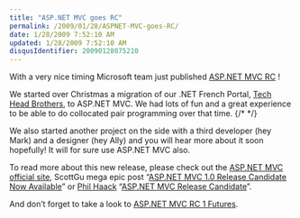 ```yaml
---
title: "ASP.NET MVC goes RC"
permalink: /2009/01/28/ASPNET-MVC-goes-RC/
date: 1/28/2009 7:52:10 AM
updated: 1/28/2009 7:52:10 AM
disqusIdentifier: 20090128075210
---
```

With a very nice timing Microsoft team just published [ASP.NET MVC RC](http://go.microsoft.com/fwlink/?LinkID=141184&clcid=0x409) !

We started over Christmas a migration of our .NET French Portal, [Tech Head Brothers](http://www.techheadbrothers.com/), to ASP.NET MVC. We had lots of fun and a great experience to be able to do collocated pair programming over that time.
{/* <!-- more --> */}

We also started another project on the side with a third developer (hey Mark) and a designer (hey Ally) and you will hear more about it soon hopefully! It will for sure use ASP.NET MVC also.

To read more about this new release, please check out the [ASP.NET MVC official site](http://www.asp.net/mvc/default.aspx), ScottGu mega epic post “[ASP.NET MVC 1.0 Release Candidate Now Available](http://weblogs.asp.net/scottgu/archive/2009/01/27/asp-net-mvc-1-0-release-candidate-now-available.aspx)” or [Phil Haack](http://haacked.com/articles/AboutHaacked.aspx) “[ASP.NET MVC Release Candidate](http://haacked.com/archive/2009/01/27/aspnetmvc-release-candidate.aspx)”.

And don’t forget to take a look to [ASP.NET MVC RC 1 Futures](http://www.codeplex.com/aspnet/Release/ProjectReleases.aspx?ReleaseId=22359).
